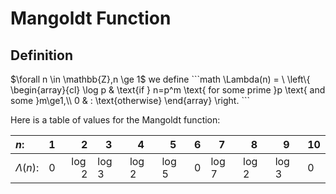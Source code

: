 
# Mangoldt Function

## Definition

<Scard name="Definition">
    $\forall n \in \mathbb{Z},n \ge 1$ we define
    ```math
    \Lambda(n) = \ \left\{ \begin{array}{cl}
    \log p & \text{if } n=p^m \text{ for some prime }p \text{ and some }m\ge1,\\
    0 & : \text{otherwise}
    \end{array} \right.
    ``` 
</Scard>

Here is a table of values for the Mangoldt function:

| $n:$          |  1  |        2 | 3        | 4        | 5        | 6   | 7        | 8        | 9        | 10  |
| :------------ | :-: | -------: | -------- | -------- | -------- | --- | -------- | -------- | -------- | --- |
| $\Lambda(n):$ |  0  | $\log 2$ | $\log 3$ | $\log 2$ | $\log 5$ | 0   | $\log 7$ | $\log 2$ | $\log 3$ | 0   |
